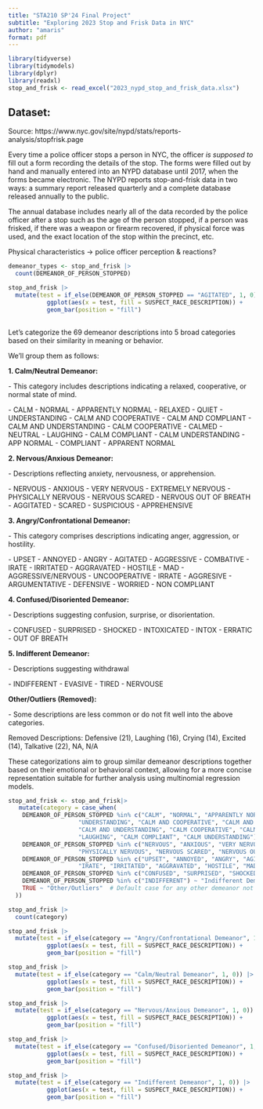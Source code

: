 ```yaml
---
title: "STA210 SP'24 Final Project"
subtitle: "Exploring 2023 Stop and Frisk Data in NYC"
author: "amaris"
format: pdf
---
```


```r
library(tidyverse) 
library(tidymodels)
library(dplyr)
library(readxl)
stop_and_frisk <- read_excel("2023_nypd_stop_and_frisk_data.xlsx")
```

## Dataset:

Source: https://www.nyc.gov/site/nypd/stats/reports-analysis/stopfrisk.page

Every time a police officer stops a person in NYC, the officer *is supposed to* fill out a form recording the details of the stop. The forms were filled out by hand and manually entered into an NYPD database until 2017, when the forms became electronic. The NYPD reports stop-and-frisk data in two ways: a summary report released quarterly and a complete database released annually to the public.

The annual database includes nearly all of the data recorded by the police officer after a stop such as the age of the person stopped, if a person was frisked, if there was a weapon or firearm recovered, if physical force was used, and the exact location of the stop within the precinct, etc.

Physical characteristics -\> police officer perception & reactions?

```r
demeanor_types <- stop_and_frisk |> 
  count(DEMEANOR_OF_PERSON_STOPPED)
```

```r
stop_and_frisk |> 
  mutate(test = if_else(DEMEANOR_OF_PERSON_STOPPED == "AGITATED", 1, 0)) |> 
           ggplot(aes(x = test, fill = SUSPECT_RACE_DESCRIPTION)) + 
           geom_bar(position = "fill") 
         
```

Let's categorize the 69 demeanor descriptions into 5 broad categories based on their similarity in meaning or behavior.

We'll group them as follows:

**1. Calm/Neutral Demeanor:**

\- This category includes descriptions indicating a relaxed, cooperative, or normal state of mind.

\- CALM - NORMAL - APPARENTLY NORMAL - RELAXED - QUIET - UNDERSTANDING - CALM AND COOPERATIVE - CALM AND COMPLIANT - CALM AND UNDERSTANDING - CALM COOPERATIVE - CALMED - NEUTRAL - LAUGHING - CALM COMPLIANT - CALM UNDERSTANDING  - APP NORMAL  - COMPLIANT  - APPARENT NORMAL

**2. Nervous/Anxious Demeanor:**

\- Descriptions reflecting anxiety, nervousness, or apprehension.

\- NERVOUS - ANXIOUS - VERY NERVOUS - EXTREMELY NERVOUS - PHYSICALLY NERVOUS - NERVOUS SCARED - NERVOUS OUT OF BREATH - AGGITATED  - SCARED  - SUSPICIOUS - APPREHENSIVE

**3. Angry/Confrontational Demeanor:**

\- This category comprises descriptions indicating anger, aggression, or hostility.

\- UPSET - ANNOYED - ANGRY - AGITATED - AGGRESSIVE - COMBATIVE - IRATE - IRRITATED - AGGRAVATED - HOSTILE - MAD - AGGRESSIVE/NERVOUS - UNCOOPERATIVE - IRRATE  - AGGRESIVE - ARGUMENTATIVE  - DEFENSIVE - WORRIED - NON COMPLIANT

**4. Confused/Disoriented Demeanor:**

\- Descriptions suggesting confusion, surprise, or disorientation.

\- CONFUSED - SURPRISED - SHOCKED  - INTOXICATED  - INTOX - ERRATIC - OUT OF BREATH

**5. Indifferent Demeanor:**

\- Descriptions suggesting withdrawal

\- INDIFFERENT - EVASIVE - TIRED  - NERVOUSE

**Other/Outliers (Removed):**

\- Some descriptions are less common or do not fit well into the above categories.

Removed Descriptions: Defensive (21), Laughing (16), Crying (14), Excited (14), Talkative (22), NA, N/A

These categorizations aim to group similar demeanor descriptions together based on their emotional or behavioral context, allowing for a more concise representation suitable for further analysis using multinomial regression models.

```r

stop_and_frisk <- stop_and_frisk|>
   mutate(category = case_when(
    DEMEANOR_OF_PERSON_STOPPED %in% c("CALM", "NORMAL", "APPARENTLY NORMAL", "RELAXED", "QUIET",
                    "UNDERSTANDING", "CALM AND COOPERATIVE", "CALM AND COMPLIANT",
                    "CALM AND UNDERSTANDING", "CALM COOPERATIVE", "CALMED", "NEUTRAL",
                    "LAUGHING", "CALM COMPLIANT", "CALM UNDERSTANDING") ~ "Calm/Neutral Demeanor",
    DEMEANOR_OF_PERSON_STOPPED %in% c("NERVOUS", "ANXIOUS", "VERY NERVOUS", "EXTREMELY NERVOUS",
                    "PHYSICALLY NERVOUS", "NERVOUS SCARED", "NERVOUS OUT OF BREATH") ~ "Nervous/Anxious Demeanor",
    DEMEANOR_OF_PERSON_STOPPED %in% c("UPSET", "ANNOYED", "ANGRY", "AGITATED", "AGGRESSIVE", "COMBATIVE",
                    "IRATE", "IRRITATED", "AGGRAVATED", "HOSTILE", "MAD", "AGGRESSIVE/NERVOUS") ~ "Angry/Confrontational Demeanor",
    DEMEANOR_OF_PERSON_STOPPED %in% c("CONFUSED", "SURPRISED", "SHOCKED") ~ "Confused/Disoriented Demeanor",
    DEMEANOR_OF_PERSON_STOPPED %in% c("INDIFFERENT") ~ "Indifferent Demeanor",
    TRUE ~ "Other/Outliers"  # Default case for any other demeanor not matching the above
  ))
```

```r
stop_and_frisk |>
  count(category)
```

```r
stop_and_frisk |> 
  mutate(test = if_else(category == "Angry/Confrontational Demeanor", 1, 0)) |> 
           ggplot(aes(x = test, fill = SUSPECT_RACE_DESCRIPTION)) + 
           geom_bar(position = "fill") 

stop_and_frisk |> 
  mutate(test = if_else(category == "Calm/Neutral Demeanor", 1, 0)) |> 
           ggplot(aes(x = test, fill = SUSPECT_RACE_DESCRIPTION)) + 
           geom_bar(position = "fill") 

stop_and_frisk |> 
  mutate(test = if_else(category == "Nervous/Anxious Demeanor", 1, 0)) |> 
           ggplot(aes(x = test, fill = SUSPECT_RACE_DESCRIPTION)) + 
           geom_bar(position = "fill") 

stop_and_frisk |> 
  mutate(test = if_else(category == "Confused/Disoriented Demeanor", 1, 0)) |> 
           ggplot(aes(x = test, fill = SUSPECT_RACE_DESCRIPTION)) + 
           geom_bar(position = "fill") 

stop_and_frisk |> 
  mutate(test = if_else(category == "Indifferent Demeanor", 1, 0)) |> 
           ggplot(aes(x = test, fill = SUSPECT_RACE_DESCRIPTION)) + 
           geom_bar(position = "fill") 
```
